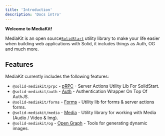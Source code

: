 ```yaml
---
title: 'Introduction'
description: 'Docs intro'
---
```


**Welcome to MediaKit!**

MediaKit is an open source[`SolidStart`](https://start.solidjs.com) utility library to make your life easier when building web applications with Solid, it includes things as Auth, OG and much more.

## Features

MediaKit currently includes the following features:

- `@solid-mediakit/prpc` - [pRPC](./prpc/install) - Server Actions Utility Lib For SolidStart.
- `@solid-mediakit/auth` - [Auth](./auth/install) - Authentication Wrapper On Top Of AuthJS.
- `@solid-mediakit/forms` - [Forms](./forms/install) - Utility lib for forms & server actions forms.
- `@solid-mediakit/media` - [Media](./media/install) - Utility library for working with Media (Audio / Video & Img).
- `@solid-mediakit/og` - [Open Graph](./og/install) - Tools for generating dynamic images.
